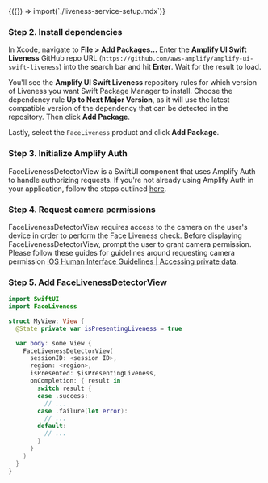 
<Fragment>
  {({}) => import(`./liveness-service-setup.mdx`)}
</Fragment>

### Step 2. Install dependencies

In Xcode, navigate to **File > Add Packages...**
Enter the **Amplify UI Swift Liveness** GitHub repo URL (`https://github.com/aws-amplify/amplify-ui-swift-liveness`) into the search bar and hit **Enter**. Wait for the result to load.

You'll see the **Amplify UI Swift Liveness** repository rules for which version of Liveness you want Swift Package Manager to install. Choose the dependency rule **Up to Next Major Version**, as it will use the latest compatible version of the dependency that can be detected in the repository. Then click **Add Package**.

Lastly, select the `FaceLiveness` product and click **Add Package**.

### Step 3. Initialize Amplify Auth

FaceLivenessDetectorView is a SwiftUI component that uses Amplify Auth to handle authorizing requests.
If you're not already using Amplify Auth in your application, follow the steps outlined [here](https://docs.amplify.aws/lib/auth/getting-started/q/platform/ios/).

### Step 4. Request camera permissions

FaceLivenessDetectorView requires access to the camera on the user's device in order to perform the Face Liveness check. Before displaying FaceLivenessDetectorView, prompt the user to grant camera permission. Please follow these guides for guidelines around requesting camera permission [iOS Human Interface Guidelines | Accessing private data](https://developer.apple.com/design/human-interface-guidelines/patterns/accessing-private-data/).

### Step 5. Add FaceLivenessDetectorView

```swift
import SwiftUI
import FaceLiveness

struct MyView: View { 
  @State private var isPresentingLiveness = true

  var body: some View { 
    FaceLivenessDetectorView(
      sessionID: <session ID>,
      region: <region>,
      isPresented: $isPresentingLiveness,
      onCompletion: { result in
        switch result {
        case .success: 
          // ...
        case .failure(let error):
          // ...
        default:
          // ...
        }
      }
    )
  }
}
```
